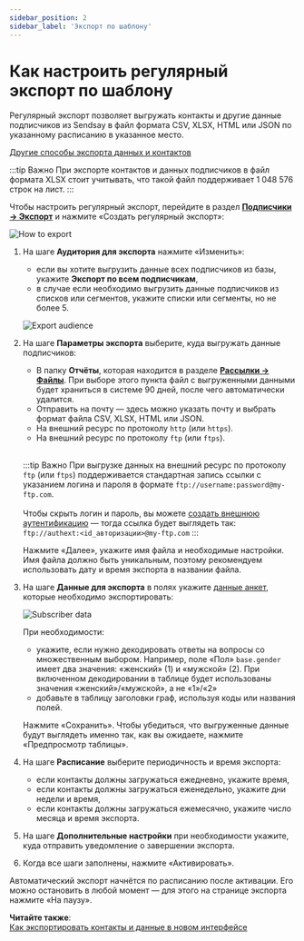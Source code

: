 ```yaml
---
sidebar_position: 2
sidebar_label: 'Экспорт по шаблону'
---
```


# Как настроить регулярный экспорт по шаблону

Регулярный экспорт позволяет выгружать контакты и другие данные подписчиков из Sendsay в файл формата CSV, XLSX, HTML или JSON по указанному расписанию в указанное место.

[Другие способы экспорта данных и контактов](https://docs.sendsay.ru/subscribers/import-and-export/how-to-export-contacts-in-the-new-interface)

:::tip Важно
При экспорте контактов и данных подписчиков в файл формата XLSX стоит учитывать, что такой файл поддерживает 1 048 576 строк на лист.
:::

Чтобы настроить регулярный экспорт, перейдите в раздел [**Подписчики → Экспорт**](https://app.sendsay.ru/subscribers/export) и нажмите «Создать регулярный экспорт»:

![How to export](/img/automations/autoimport/how-to-set-autoexport/how-to-export.png)

1. На шаге **Аудитория для экспорта** нажмите «Изменить»:

   - если вы хотите выгрузить данные всех подписчиков из базы, укажите **Экспорт по всем подписчикам**,
   - в случае если необходимо выгрузить данные подписчиков из списков или сегментов, укажите списки или сегменты, но не более 5.

   ![Export audience](/img/automations/autoimport/how-to-set-autoexport/export-audience.gif)

2. На шаге **Параметры экспорта** выберите, куда выгружать данные подписчиков:

   - В папку **Отчёты**, которая находится в разделе [**Рассылки → Файлы**](https://app.sendsay.ru/campaigns/files). При выборе этого пункта файл с выгруженными данными будет храниться в системе 90 дней, после чего автоматически удалится.
   - Отправить на почту — здесь можно указать почту и выбрать формат файла CSV, XLSX, HTML или JSON.
   - На внешний ресурс по протоколу `http` (или `https`).
   - На внешний ресурс по протоколу `ftp` (или `ftps`).<br/><br/>

   :::tip Важно
   При выгрузке данных на внешний ресурс по протоколу `ftp` (или `ftps`) поддерживается стандартная запись ссылки с указанием логина и пароля в формате `ftp://username:password@my-ftp.com`.<br/><br/>Чтобы скрыть логин и пароль, вы можете [создать внешнюю аутентификацию](https://sendsay.ru/api/api.html#Создание-внешней-аутентификации) — тогда ссылка будет выглядеть так:<br/>`ftp://authext:<id_авторизации>@my-ftp.com`
   :::

   Нажмите «Далее», укажите имя файла и необходимые настройки. Имя файла должно быть уникальным, поэтому рекомендуем использовать дату и время экспорта в названии файла.

3. На шаге **Данные для экспорта** в полях укажите [данные анкет](https://docs.sendsay.ru/subscribers/subscriber-data/data-groups), которые необходимо экспортировать:

   ![Subscriber data](/img/automations/autoimport/how-to-set-autoexport/subscriber-data.gif)

   При необходимости:

   - укажите, если нужно декодировать ответы на вопросы со множественным выбором. Например, поле «Пол» `base.gender` имеет два значения: «женский» (1) и «мужской» (2). При включенном декодировании в таблице будет использованы значения «женский»/«мужской», а не «1»/«2»
   - добавьте в таблицу заголовки граф, используя коды или названия полей.

   Нажмите «Сохранить». Чтобы убедиться, что выгруженные данные будут выглядеть именно так, как вы ожидаете, нажмите «Предпросмотр таблицы».

4. На шаге **Расписание** выберите периодичность и время экспорта:

   - если контакты должны загружаться ежедневно, укажите время,
   - если контакты должны загружаться еженедельно, укажите дни недели и время,
   - если контакты должны загружаться ежемесячно, укажите число месяца и время экспорта.

5. На шаге **Дополнительные настройки** при необходимости укажите, куда отправить уведомление о завершении экспорта.

6. Когда все шаги заполнены, нажмите «Активировать».

Автоматический экспорт начнётся по расписанию после активации. Его можно остановить в любой момент — для этого на странице экспорта нажмите «На паузу».

**Читайте также**:<br/>
[Как экспортировать контакты и данные в новом интерфейсе](https://docs.sendsay.ru/subscribers/import-and-export/how-to-export-contacts-in-the-new-interface)
